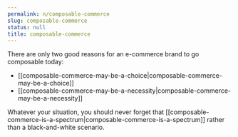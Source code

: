 ```yaml
---
permalink: n/composable-commerce
slug: composable-commerce
status: null
title: composable-commerce
---
```

There are only two good reasons for an e-commerce brand to go composable today:

- [[composable-commerce-may-be-a-choice|composable-commerce-may-be-a-choice]]
- [[composable-commerce-may-be-a-necessity|composable-commerce-may-be-a-necessity]]

Whatever your situation, you should never forget that [[composable-commerce-is-a-spectrum|composable-commerce-is-a-spectrum]] rather than a black-and-white scenario.
